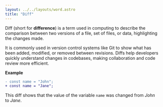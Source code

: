 ```yaml
---
layout: ../../layouts/word.astro
title: "Diff"
---
```

Diff (short for **difference**) is a term used in computing to describe the comparison between two versions of a file, set of files, or data, highlighting the changes made.

It is commonly used in version control systems like Git to show what has been added, modified, or removed between revisions. Diffs help developers quickly understand changes in codebases, making collaboration and code review more efficient.

**Example**

```diff
- const name = "John";
+ const name = "Jane";
```

This diff shows that the value of the variable `name` was changed from *John* to *Jane*.